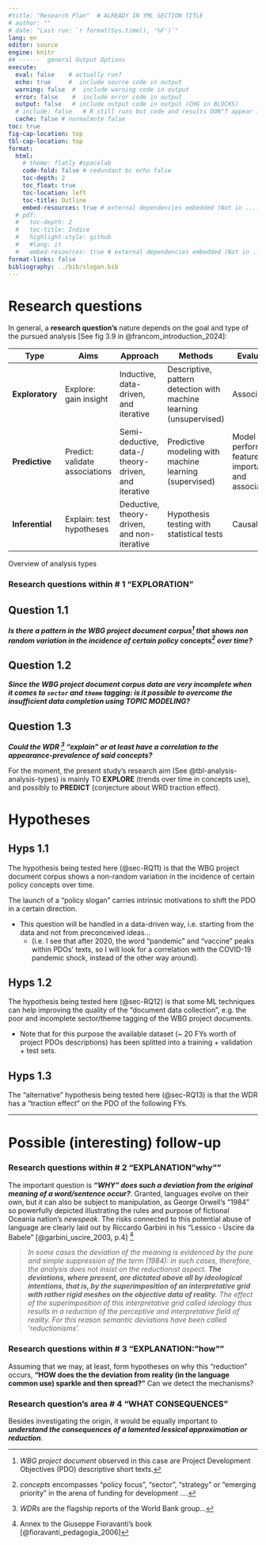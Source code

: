 ```yaml
---
#title: "Research Plan"  # ALREADY IN YML SECTION TITLE 
# author: ""
# date: "Last run: `r format(Sys.time(), '%F')`"
lang: en
editor: source
engine: knitr
## ------  general Output Options
execute:     
  eval: false    # actually run? 
  echo: true     #  include source code in output
  warning: false  #  include warning code in output
  error: false    #  include error code in output
  output: false   # include output code in output (CHG in BLOCKS)
  # include: false   # R still runs but code and results DON"T appear in output  
  cache: false # normalmnte false
toc: true
fig-cap-location: top
tbl-cap-location: top
format:
  html:
    # theme: flatly #spacelab
    code-fold: false # redundant bc echo false 
    toc-depth: 2
    toc_float: true
    toc-location: left
    toc-title: Outline
    embed-resources: true # external dependencies embedded (Not in ..._files/)
  # pdf:
  #   toc-depth: 2
  #   toc-title: Indice
  #   highlight-style: github
  #   #lang: it
  #   embed-resources: true # external dependencies embedded (Not in ..._files/)
format-links: false
bibliography: ../bib/slogan.bib
---
```


# Research questions {#sec-RQ}

In general, a **research question's** nature depends on the goal and type of the pursued analysis [See fig 3.9 in @francom_introduction_2024]: 


::: {#tbl-analysis-analysis-types tbl-colwidths="[15, 19, 22, 22, 22]"}

| Type | Aims | Approach | Methods | Evaluation |
|------|------|----------|---------|------------|
| **Exploratory** | Explore: gain insight | Inductive, data-driven, and iterative | Descriptive, pattern detection with machine learning (unsupervised) | Associative |
| **Predictive** | Predict: validate associations | Semi-deductive, data-/ theory-driven, and iterative | Predictive modeling with machine learning (supervised) | Model performance, feature importance, and associative |
| **Inferential** | Explain: test hypotheses | Deductive, theory-driven, and non-iterative | Hypothesis testing with statistical tests | Causal |

Overview of analysis types
:::


### Research questions within \# 1 "EXPLORATION"

## Question 1.1 {#sec-RQ11}
***Is there a pattern in the WBG project document corpus[^1] that shows non random variation in the incidence of certain policy *concepts*[^2] over time?*** 

[^1]: *WBG project document* observed in this case are Project Development Objectives (PDO) descriptive short texts. 
[^2]: *concepts* encompasses "policy focus", "sector", "strategy" or "emerging priority" in the arena of funding for development  ....

## Question 1.2 {#sec-RQ12}
***Since the WBG project document corpus data are very incomplete when it comes to `sector` and `theme` tagging: is it possible to overcome the insufficient data completion using TOPIC MODELING?***  

## Question 1.3 {#sec-RQ13}
***Could the WDR [^3] "explain" or at least have a correlation to the appearance-prevalence of said concepts?***  

For the moment, the present study's research aim (See @tbl-analysis-analysis-types) is mainly TO **EXPLORE** (trends over time in concepts use), and possibly to **PREDICT** (conjecture about WRD traction effect).

[^3]: *WDRs* are the flagship reports of the World Bank group...


# Hypotheses

## Hyps 1.1 

The hypothesis being tested here (@sec-RQ11) is that the WBG project document corpus shows a non-random variation in the incidence of certain policy concepts over time. 

The launch of a "policy slogan" carries intrinsic motivations to shift the PDO in a certain direction. 

+ This question will be handled in a data-driven way, i.e. starting from the data and not from preconceived ideas... 
   + (i.e. I see that after 2020, the word "pandemic" and "vaccine" peaks within PDOs' texts, so I will look for a correlation with the COVID-19 pandemic shock, instead of the other way around).

## Hyps 1.2

The hypothesis being tested here (@sec-RQ12) is that some ML techniques can help improving the quality of the "document data collection", e.g. the poor and incomplete sector/theme tagging of the WBG project documents.

+ Note that for this purpose the available dataset (~ 20 FYs worth of project PDOs descriptions) has been splitted into a training + validation + test sets.  

## Hyps 1.3
The "alternative" hypothesis being tested here (@sec-RQ13) is that the WDR has a "traction effect" on the PDO of the following FYs.
 
___ 

# Possible (interesting) follow-up
### Research questions within \# 2 "EXPLANATION "why""

The important question is ***"WHY" does such a deviation from the original meaning of a word/sentence occur?***. Granted, languages evolve on their own, but it can also be subject to manipulation, as George Orwell's "1984" so powerfully depicted illustrating the rules and purpose of fictional Oceania nation's *newspeak*. The risks connected to this potential abuse of language are clearly laid out by Riccardo Garbini in his "Lessico - Uscire da Babele" [@garbini_uscire_2003, p.4] [^4]\
<!-- > In alcuni casi la deviazione del significato si evidenzia mediante la soppressione pura e semplice del termine (1984): in tali casi dunque l'analisi non insiste sull'aspetto riduzionista. Le deviazioni, laddove presenti, sono dettate soprattutto da intenti ideologici, ossia dalla sovrapposizione di una griglia interpretativa con maglie piuttosto rigide sui dati oggettivi della realtà. L'effetto della sovrapposizione di questa griglia interpretativa chiamata ideologia risulta in tal modo una riduzione del campo percettivo ed interpretativo della realtà. Per questa ragione le deviazioni semantiche sono state denominate 'riduzionismi'.  -->

[^4]: Annex to the Giuseppe Fioravanti's book [@fioravanti_pedagogia_2006]

> *In some cases the deviation of the meaning is evidenced by the pure and simple suppression of the term (1984): in such cases, therefore, the analysis does not insist on the reductionist aspect. **The deviations, where present, are dictated above all by ideological intentions, that is, by the superimposition of an interpretative grid with rather rigid meshes on the objective data of reality.** The effect of the superimposition of this interpretative grid called ideology thus results in a reduction of the perceptive and interpretative field of reality. For this reason semantic deviations have been called 'reductionisms'.*

### Research questions within \# 3 "EXPLANATION: "how""

Assuming that we may, at least, form hypotheses on why this "reduction" occurs, **"HOW does the the deviation from reality (in the language common use) sparkle and then spread?"** Can we detect the mechanisms? 

### Research question's area \# 4 "WHAT CONSEQUENCES" 

Besides investigating the origin, it would be equally important to ***understand the consequences of a lamented lessical approximation or reduction***.


